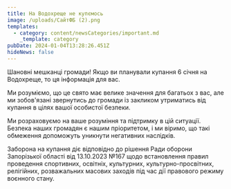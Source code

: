 ```yaml
---
title: На Водохреще не купємось
image: /uploads/СайтФБ (2).png
templates:
  - category: content/newsCategories/important.md
    _template: category
pubDate: 2024-01-04T13:28:26.451Z
hideNews: false
---
```


Шановні мешканці громади! Якщо ви планували купання 6 січня на Водохреще, то ця інформація для вас.

Ми розуміємо, що це свято має велике значення для багатьох з вас, але ми зобов'язані звернутись до громади із закликом утриматись від купання в цілях вашої особистої безпеки.

Ми розраховуємо на ваше розуміння та підтримку в цій ситуації. Безпека наших громадян є нашим пріоритетом, і ми віримо, що такі обмеження допоможуть уникнути негативних наслідків.

Заборона на купання діє відповідно до рішення Ради оборони Запорізької області від 13.10.2023 №167 щодо встановлення правил проведення спортивних, освітніх, культурних, культурно-просвітних, релігійних, розважальних масових заходів під час дії правового режиму воєнного стану.


